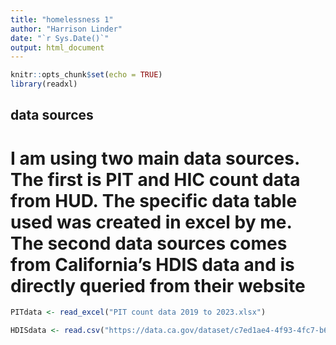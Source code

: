 ```yaml
---
title: "homelessness 1"
author: "Harrison Linder"
date: "`r Sys.Date()`"
output: html_document
---
```


```r
knitr::opts_chunk$set(echo = TRUE)
library(readxl)
```

## data sources

# I am using two main data sources. The first is PIT and HIC count data from HUD. The specific data table used was created in excel by me. The second data sources comes from California's HDIS data and is directly queried from their website

```r
PITdata <- read_excel("PIT count data 2019 to 2023.xlsx")

HDISdata <- read.csv("https://data.ca.gov/dataset/c7ed1ae4-4f93-4fc7-b603-3cd07a55d862/resource/b1a5ae24-5842-425c-b56c-aa90f8f1c767/download/homelessness-count-by-age.csv")
```
